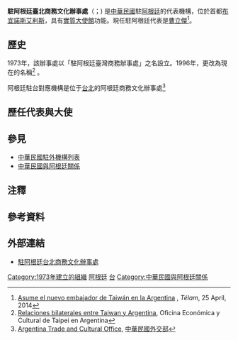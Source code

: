 {{infobox Organization
|name             = 駐阿根廷臺北商務文化辦事處
|native_name      = {{lang|es|Oficina Comercial y Cultural de Taipei en Argentina}}
|image            = 
|size             = 
|formation        = {{Start date|1973}}
|type             = [[台北经济文化代表处|驻外代表处]]
|status           = 
|registration_id  = 
|leader_title = 代表
|leader_name      = [[曹立傑|曹立傑]] {{Small|[[特命全權大使|大使]]}}{{noteTag|2012年9月，中華民國外交部為統一駐外人員內部職稱，明定大使館、代表處設大使、公使，代表處對外仍稱代表、副代表；辦事處設總領事、副總領事，對外仍稱處長、副處長。<ref>{{Cite web |url = https://tw.news.yahoo.com/%E7%B5%B1-%E5%90%8D%E7%A8%B1-%E4%BB%A3%E8%A1%A8%E5%B0%8D%E5%85%A7%E7%A8%B1%E5%A4%A7%E4%BD%BF-133312149.html |author = 陳培煌 |date = 2012-08-31 |title = 統一名稱 代表對內稱大使 |publisher = [[Yahoo!奇摩|Yahoo!奇摩]]引用[[中央通訊社|中央通訊社]]}}</ref><br>代表處館長為特任或簡任第十三職等至第十四職等者任大使銜代表、簡任第十二職等至第十三職等者任公使銜代表；辦事處長為簡任第十二職等任總領事銜處長。<ref>{{Cite web |url = https://law.moj.gov.tw/LawClass/LawAll.aspx?PCode=E0000017 |date = 2018-06-13 |title = 駐外機構組織通則 |publisher = 全國法規資料庫}}</ref>}}
|leader_title2    = 
|leader_name2     = 
|headquarters     = {{ARG}}[[布宜諾斯艾利斯|布宜諾斯艾利斯]]
|num_members      = 
|region_served    = {{ARG}}<br>{{Flag|乌拉圭}}
|parent_organization = {{MOFA}}
|website          = {{URL|https://www.roc-taiwan.org/ar/index.html}}
}}
'''駐阿根廷臺北商務文化辦事處'''（{{lang-es|Oficina Comercial y Cultural de Taipei en Argentina}}；{{lang-en|Taipei Commercial and Cultural Office in Argentina}}) 是[[中華民國|中華民國]]駐[[阿根廷|阿根廷]]的代表機構，位於首都[[布宜諾斯艾利斯|布宜諾斯艾利斯]]，具有[[實質大使館|實質大使館]]功能。現任駐阿根廷代表是[[曹立傑|曹立傑]]<ref name="telam">[http://www.telam.com.ar/notas/201404/60742-embajador-lien-sheng-huang-taipei-republica-de-china-taiwan.html/ Asume el nuevo embajador de Taiwán en la Argentina] {{webarchive|url=https://web.archive.org/web/20140428001759/http://www.telam.com.ar/notas/201404/60742-embajador-lien-sheng-huang-taipei-republica-de-china-taiwan.html |date=2014-04-28 }}, ''Télam'', 25 April, 2014</ref>。

==歷史==
1973年，該辦事處以「駐阿根廷臺灣商務辦事處」之名設立。1996年，更改為現在的名稱<ref>[https://books.google.co.uk/books?id=8mvN1Dc_jtAC&lpg=PA274&dq=taipei%20economic%20and%20cultural%20office%20in%20argentina%20established&pg=PA272#v=snippet&q=argentina&f=false Relaciones bilaterales entre Taiwan y Argentina], Oficina Económica y Cultural de Taipei en Argentina</ref> 。

阿根廷駐台對應機構是位于[[台北|台北]]的阿根廷商務文化辦事處<ref>[https://www.mofa.gov.tw/OfficesInROC_Content.aspx?n=8CEB2B5F5436B997&sms=8EBFADC1592C7BFE&s=46FC5BBFDC3C7585&os=68AF3B64ECE864A9 Argentina Trade and Cultural Office], [[中華民國外交部|中華民國外交部]]</ref>

==歷任代表與大使==
{{main|中華民國駐阿根廷大使列表}}

== 參見 ==
* [[中華民國駐外機構列表|中華民國駐外機構列表]]
* [[中華民國與阿根廷關係|中華民國與阿根廷關係]]

== 注釋 ==
{{notefoot}}

==參考資料==
{{Reflist}}

== 外部連結 ==
* [https://web.archive.org/web/20160315085005/http://web.roc-taiwan.org/ar_es/index.html 駐阿根廷台北商務文化辦事處]

{{中華民國駐外機構}}

[[Category:1973年建立的組織|Category:1973年建立的組織]]
[[Category:中華民國駐外實質大使館|阿根廷]]
[[Category:駐阿根廷外交代表機構|台]]
[[Category:中華民國與阿根廷關係|Category:中華民國與阿根廷關係]]